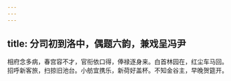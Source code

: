 ```yaml
---
---
---
```

title: 分司初到洛中，偶题六韵，兼戏呈冯尹
---



相府念多病，春宫容不才，官衔依口得，俸禄逐身来。白首林园在，红尘车马回。招呼新客旅，扫掠旧池台。小舫宜携乐，新荷好盖杯。不知金谷主，早晚贺筵开。